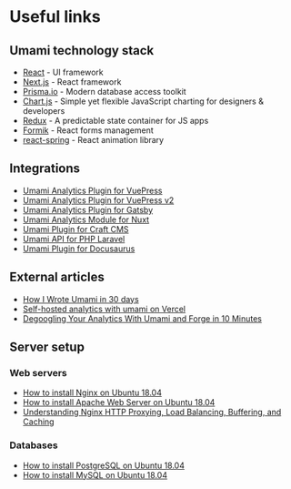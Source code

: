 # Useful links

## Umami technology stack

- [React](https://reactjs.org/) - UI framework
- [Next.js](https://nextjs.org/) - React framework
- [Prisma.io](https://www.prisma.io/) - Modern database access toolkit
- [Chart.js](https://www.chartjs.org/) - Simple yet flexible JavaScript charting for designers & developers
- [Redux](https://redux.js.org/) - A predictable state container for JS apps
- [Formik](https://formik.org/) - React forms management
- [react-spring](https://www.react-spring.io/) - React animation library

## Integrations

- [Umami Analytics Plugin for VuePress](https://github.com/spekulatius/vuepress-plugin-umami)
- [Umami Analytics Plugin for VuePress v2](https://github.com/azat-io/azat-io/tree/main/plugins/umami-analytics)
- [Umami Analytics Plugin for Gatsby](https://www.gatsbyjs.com/plugins/gatsby-plugin-umami/)
- [Umami Analytics Module for Nuxt](https://github.com/ijkml/nuxt-umami)
- [Umami Plugin for Craft CMS](https://github.com/stenvdb/craft-umami)
- [Umami API for PHP Laravel](https://github.com/atm-code/laravel-umami)
- [Umami Plugin for Docusaurus](https://github.com/PatelN123/docusaurus-plugin-umami)

## External articles

- [How I Wrote Umami in 30 days](https://medium.com/@caozilla/how-i-wrote-umami-in-30-days-a290372b80e4)
- [Self-hosted analytics with umami on Vercel](https://dev.to/vvo/self-hosted-analytics-with-umami-on-vercel-55ma)
- [Degoogling Your Analytics With Umami and Forge in 10 Minutes](https://releasecandidate.dev/degoogling-your-analytics-with-umami-and-forge-in-10-minutes)

## Server setup

### Web servers

- [How to install Nginx on Ubuntu 18.04](https://www.digitalocean.com/community/tutorials/how-to-install-nginx-on-ubuntu-18-04)
- [How to install Apache Web Server on Ubuntu 18.04](https://www.digitalocean.com/community/tutorials/how-to-install-the-apache-web-server-on-ubuntu-18-04)
- [Understanding Nginx HTTP Proxying, Load Balancing, Buffering, and Caching](https://www.digitalocean.com/community/tutorials/understanding-nginx-http-proxying-load-balancing-buffering-and-caching)

### Databases

- [How to install PostgreSQL on Ubuntu 18.04](https://www.digitalocean.com/community/tutorials/how-to-install-and-use-postgresql-on-ubuntu-18-04)
- [How to install MySQL on Ubuntu 18.04](https://www.digitalocean.com/community/tutorials/how-to-install-mysql-on-ubuntu-18-04)
